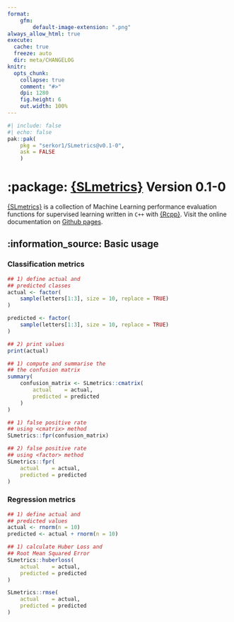 ```yaml
---
format:
    gfm:
        default-image-extension: ".png"
always_allow_html: true
execute:
  cache: true
  freeze: auto
  dir: meta/CHANGELOG
knitr:
  opts_chunk:
    collapse: true
    comment: "#>"
    dpi: 1280
    fig.height: 6
    out.width: 100%
---
```


```r
#| include: false
#| echo: false
pak::pak(
    pkg = "serkor1/SLmetrics@v0.1-0", 
    ask = FALSE
    )
```

# :package: [{SLmetrics}](https://serkor1.github.io/SLmetrics/) Version 0.1-0

[{SLmetrics}](https://serkor1.github.io/SLmetrics/) is a collection of Machine Learning performance evaluation functions for supervised learning written in `C++` with [{Rcpp}](https://github.com/RcppCore/Rcpp). Visit the online documentation on [Github pages](https://serkor1.github.io/SLmetrics/).

## :information_source: Basic usage

### Classification metrics

```r
## 1) define actual and
## predicted classes
actual <- factor(
    sample(letters[1:3], size = 10, replace = TRUE)
)

predicted <- factor(
    sample(letters[1:3], size = 10, replace = TRUE)
)

## 2) print values
print(actual)
```

```r
## 1) compute and summarise the
## the confusion matrix
summary(
    confusion_matrix <- SLmetrics::cmatrix(
        actual    = actual,
        predicted = predicted
    )
)
```

```r
## 1) false positive rate
## using <cmatrix> method
SLmetrics::fpr(confusion_matrix)

## 2) false positive rate
## using <factor> method
SLmetrics::fpr(
    actual    = actual, 
    predicted = predicted
)

```

### Regression metrics

```r
## 1) define actual and
## predicted values
actual <- rnorm(n = 10)
predicted <- actual + rnorm(n = 10)
```

```r
## 1) calculate Huber Loss and
## Root Mean Squared Error
SLmetrics::huberloss(
    actual    = actual,
    predicted = predicted
)

SLmetrics::rmse(
    actual    = actual,
    predicted = predicted
)
```
